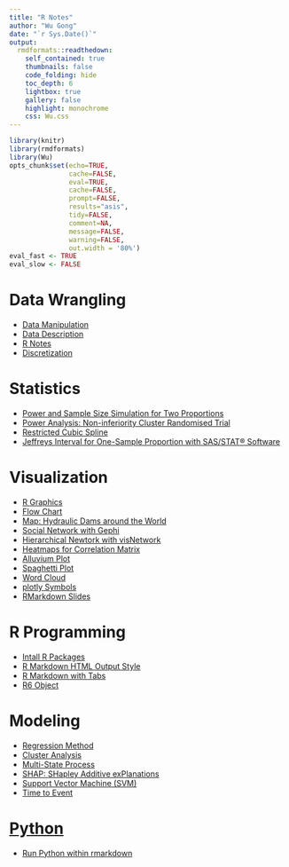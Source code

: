 ```yaml
---
title: "R Notes"
author: "Wu Gong"
date: "`r Sys.Date()`"
output:
  rmdformats::readthedown:
    self_contained: true
    thumbnails: false
    code_folding: hide
    toc_depth: 6
    lightbox: true
    gallery: false
    highlight: monochrome
    css: Wu.css
---
```





```r
library(knitr)
library(rmdformats)
library(Wu)
opts_chunk$set(echo=TRUE,
               cache=FALSE,
               eval=TRUE,
               cache=FALSE,
               prompt=FALSE,
               results="asis",
               tidy=FALSE,
               comment=NA,
               message=FALSE,
               warning=FALSE,
               out.width = '80%')
eval_fast <- TRUE
eval_slow <- FALSE
```




# Data Wrangling
 * [Data Manipulation](data_manipulation.html)
 * [Data Description](data_description.html)
 * [R Notes](r_notes.html)
 * [Discretization](discretization.html)

# Statistics
 * [Power and Sample Size Simulation for Two Proportions](simulation_proportion.html)
 * [Power Analysis: Non-inferiority Cluster Randomised Trial](power_analysis.html)
 * [Restricted Cubic Spline](restricted_cubic_spline.html)
 * [Jeffreys Interval for One-Sample Proportion with SAS/STAT® Software](https://support.sas.com/resources/papers/proceedings15/3020-2015.pdf)


# Visualization
 * [R Graphics](graph.html)
 * [Flow Chart](flowchart.html)
 * [Map: Hydraulic Dams around the World](hydraulic_dams_around_the_world.html)
 * [Social Network with Gephi](network_Gephi.html)
 * [Hierarchical Newtork with visNetwork](network_visNetwork.html)
 * [Heatmaps for Correlation Matrix](heatmap_correlation.html)
 * [Alluvium Plot](alluvium.html)
 * [Spaghetti Plot](spaghetti_plot.html)
 * [Word Cloud](word_cloud.html)
 * [plotly Symbols](plotly_symbols.html)
 * [RMarkdown Slides](rmarkdown_slides.html)

# R Programming
 * [Intall R Packages](install_packages.html)
 * [R Markdown HTML Output Style](style.html) 
 * [R Markdown with Tabs](rmarkdown_tabs.html)
 * [R6 Object](R6.html) 

# Modeling

 * [Regression Method](regression.html)
 * [Cluster Analysis](clustering.html)
 * [Multi-State Process](multi_state.html)
 * [SHAP: SHapley Additive exPlanations](shap.html)
 * [Support Vector Machine (SVM)](support_vector_machine.html)
 * [Time to Event](time_to_event.html)

# [Python](python.html)

 * [Run Python within rmarkdown](python.html)
